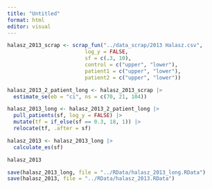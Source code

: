 ```yaml
---
title: "Untitled"
format: html
editor: visual
---
```


```r
halasz_2013_scrap <- scrap_fun("../data_scrap/2013 Halasz.csv",
                         log_y = FALSE,
                         sf = c(.3, 10),
                         control = c("upper", "lower"), 
                         patient1 = c("upper", "lower"),
                         patient2 = c("upper", "lower"))
```

```r
halasz_2013_2_patient_long <- halasz_2013_scrap |> 
  estimate_se(eb = "ci", ns = c(70, 21, 104))

halasz_2013_long <- halasz_2013_2_patient_long |> 
  pull_patients(sf, log_y = FALSE) |> 
  mutate(tf = if_else(sf == 0.3, 18, 1)) |> 
  relocate(tf, .after = sf)
```

```r
halasz_2013 <- halasz_2013_long |> 
  calculate_es(sf) 

halasz_2013
```

```r
save(halasz_2013_long, file = "../RData/halasz_2013_long.RData")
save(halasz_2013, file = "../RData/halasz_2013.RData")
```
